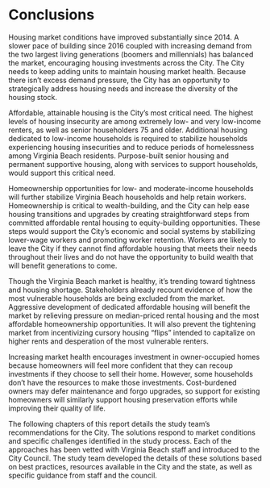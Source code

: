 # Conclusions

Housing market conditions have improved substantially since 2014. A slower pace of building since 2016 coupled with increasing demand from the two largest living generations (boomers and millennials) has balanced the market, encouraging housing investments across the City. The City needs to keep adding units to maintain housing market health. Because there isn’t excess demand pressure, the City has an opportunity to strategically address housing needs and increase the diversity of the housing stock. 

Affordable, attainable housing is the City’s most critical need. The highest levels of housing insecurity are among extremely low- and very low-income renters, as well as senior householders 75 and older. Additional housing dedicated to low-income households is required to stabilize households experiencing housing insecurities and to reduce periods of homelessness among Virginia Beach residents. Purpose-built senior housing and permanent supportive housing, along with services to support households, would support this critical need.

Homeownership opportunities for low- and moderate-income households will further stabilize Virginia Beach households and help retain workers. Homeownership is critical to wealth-building, and the City can help ease housing transitions and upgrades by creating straightforward steps from committed affordable rental housing to equity-building opportunities. These steps would support the City’s economic and social systems by stabilizing lower-wage workers and promoting worker retention. Workers are likely to leave the City if they cannot find affordable housing that meets their needs throughout their lives and do not have the opportunity to build wealth that will benefit generations to come. 

Though the Virginia Beach market is healthy, it’s trending toward tightness and housing shortage. Stakeholders already recount evidence of how the most vulnerable households are being excluded from the market. Aggressive development of dedicated affordable housing will benefit the market by relieving pressure on median-priced rental housing and the most affordable homeownership opportunities. It will also prevent the tightening market from incentivizing cursory housing “flips” intended to capitalize on higher rents and desperation of the most vulnerable renters. 

Increasing market health encourages investment in owner-occupied homes because homeowners will feel more confident that they can recoup investments if they choose to sell their home. However, some households don’t have the resources to make those investments. Cost-burdened owners may defer maintenance and forgo upgrades, so support for existing homeowners will similarly support housing preservation efforts while improving their quality of life.

The following chapters of this report details the study team’s recommendations for the City. The solutions respond to market conditions and specific challenges identified in the study process. Each of the approaches has been vetted with Virginia Beach staff and introduced to the City Council. The study team developed the details of these solutions based on best practices, resources available in the City and the state, as well as specific guidance from staff and the council.

